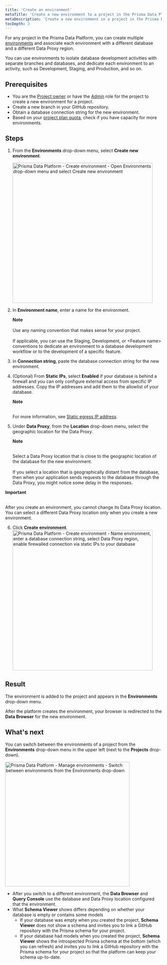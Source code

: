 ```yaml
---
title: 'Create an environment'
metaTitle: 'Create a new environment to a project in the Prisma Data Platform'
metaDescription: 'Create a new environment in a project in the Prisma Data Platform and associate it with a new branch, database, and Data Proxy region.'
tocDepth: 3
---
```


<TopBlock>

For any project in the Prisma Data Platform, you can create multiple [environments](/data-platform/environments) and associate each environment with a different database and a different Data Proxy region.

You can use environments to isolate database development activities with separate branches and databases, and dedicate each environment to an activity, such as Development, Staging, and Production, and so on.

</TopBlock>

## Prerequisites

- You are the [Project owner](/data-platform/members/user-roles) or have the [Admin](/data-platform/members/user-roles) role for the project to create a new environment for a project.
- Create a new branch in your GitHub repository.
- Obtain a database connection string for the new environment.
- Based on your [project plan quota](/data-platform/billing/plans-and-quotas), check if you have capacity for more environments.

## Steps

1. From the **Environments** drop-down menu, select **Create new environment**.

   <img
     src="https://res.cloudinary.com/prismaio/image/upload/v1667204573/docs/pdp/environments/create-environment-01-environments-drop-down-select-create_lki1cm.png"
     alt="Prisma Data Platform - Create environment - Open Environments drop-down menu and select Create new environment"
     width="450px"
   />

2. In **Environment name**, enter a name for the environment.

   <Admonition>

   **Note**<br /><br />
   Use any naming convention that makes sense for your project.<br /><br />
   If applicable, you can use the Staging, Development, or &lt;Feature name&gt; conventions to dedicate an environment to a database development workflow or to the development of a specific feature.

   </Admonition>

3. In **Connection string**, paste the database connection string for the new environment.
4. (Optional) From **Static IPs**, select **Enabled** if your database is behind a firewall and you can only configure external access from specific IP addresses. Copy the IP addresses and add them to the allowlist of your database.

   <Admonition>

   **Note**<br /><br />

   For more information, see [Static egress IP address](/data-platform/static-ips).

   </Admonition>
5. Under **Data Proxy**, from the **Location** drop-down menu, select the geographic location for the Data Proxy.

   <Admonition>

   **Note**<br /><br />

   Select a Data Proxy location that is close to the geographic location of the database for the new environment.<br /><br />
   If you select a location that is geographically distant from the database, then when your application sends requests to the database through the Data Proxy, you might notice some delay in the responses.

   </Admonition>
<Admonition type="alert">

   **Important**<br /><br />

   After you create an environment, you cannot change its Data Proxy location. You can select a different Data Proxy location only when you create a new environment.

   </Admonition>

6. Click **Create environment**.
   <img
     src="https://res.cloudinary.com/prismaio/image/upload/v1670002082/docs/pdp/environments/create-environment-01-name-connection-string-static-ips-data-proxy-region_e0jf7s.png"
     alt="Prisma Data Platform - Create environment - Name environment, enter a database connection string, select Data Proxy region, enable firewalled connection via static IPs to your database"
     width="450px"
   />

## Result

The environment is added to the project and appears in the **Environments** drop-down menu.

After the platform creates the environment, your browser is redirected to the **Data Browser** for the new environment.

## What's next

You can switch between the environments of a project from the **Environments** drop-down menu in the upper left (next to the **Projects** drop-down).

<img
  src="https://res.cloudinary.com/prismaio/image/upload/v1667168529/docs/pdp/environments/manage-environments-default-environment_qor54q.png"
  alt="Prisma Data Platform - Manage environments - Switch between environments from the Environments drop-down"
  width="400px"
/>

- After you switch to a different environment, the **Data Browser** and **Query Console** use the database and Data Proxy location configured that the environment.
- What **Schema Viewer** shows differs depending on whether your database is empty or contains some models
   - If your database was empty when you created the project, **Schema Viewer** does not show a schema and invites you to link a GitHub repository with the Prisma schema for your project.
   - If your database had models when you created the project, **Schema Viewer** shows the introspected Prisma schema at the bottom (which you can refresh) and invites you to link a GitHub repository with the Prisma schema for your project so that the platform can keep your schema up-to-date.